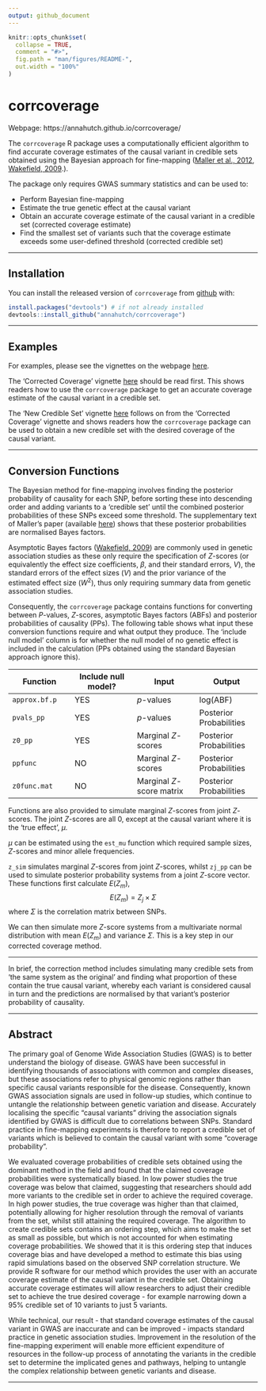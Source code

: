 ```yaml
---
output: github_document
---
```


<!-- README.md is generated from README.Rmd. Please edit that file -->

```r
knitr::opts_chunk$set(
  collapse = TRUE,
  comment = "#>",
  fig.path = "man/figures/README-",
  out.width = "100%"
)
```

# corrcoverage

Webpage: https://annahutch.github.io/corrcoverage/

The `corrcoverage` R package uses a computationally efficient algorithm to find accurate coverage estimates of the causal variant in credible sets obtained using the Bayesian approach for fine-mapping ([Maller et al., 2012](https://www.ncbi.nlm.nih.gov/pubmed/23104008), [Wakefield, 2009](https://onlinelibrary.wiley.com/doi/abs/10.1002/gepi.20359).).

The package only requires GWAS summary statistics and can be used to:

* Perform Bayesian fine-mapping
* Estimate the true genetic effect at the causal variant
* Obtain an accurate coverage estimate of the causal variant in a credible set (corrected coverage estimate)
* Find the smallest set of variants such that the coverage estimate exceeds some user-defined threshold (corrected credible set)

----

## Installation

You can install the released version of `corrcoverage` from [github](https://github.com/) with:

``` r
install.packages("devtools") # if not already installed
devtools::install_github("annahutch/corrcoverage")
```

----

## Examples

For examples, please see the vignettes on the webpage [here](http://annahutch.github.io/corrcoverage/articles/my-vignette.html). 

The 'Corrected Coverage' vignette [here](https://annahutch.github.io/corrcoverage/articles/my-vignette.html) should be read first. This shows readers how to use the `corrcoverage` package to get an accurate coverage estimate of the causal variant in a credible set.

The 'New Credible Set' vignette [here](https://annahutch.github.io/corrcoverage/articles/New-Credible-Set.html) follows on from the 'Corrected Coverage' vignette and shows readers how the `corrcoverage` package can be used to obtain a new credible set with the desired coverage of the causal variant.

----

## Conversion Functions

The Bayesian method for fine-mapping involves finding the posterior probability of causality for each SNP, before sorting these into descending order and adding variants to a 'credible set' until the combined posterior probabilities of these SNPs exceed some threshold. The supplementary text of Maller's paper (available [here](https://media.nature.com/original/nature-assets/ng/journal/v44/n12/extref/ng.2435-S1.pdf)) shows that these posterior probabilities are normalised Bayes factors. 

Asymptotic Bayes factors ([Wakefield, 2009](https://onlinelibrary.wiley.com/doi/abs/10.1002/gepi.20359)) are commonly used in genetic association studies as these only require the specification of $Z$-scores (or equivalently the effect size coefficients, $\beta$, and their standard errors, $V$), the standard errors of the effect sizes ($V$) and the prior variance of the estimated effect size ($W^2$), thus only requiring summary data from genetic association studies. 

Consequently, the `corrcoverage` package contains functions for converting between $P$-values, $Z$-scores, asymptotic Bayes factors (ABFs) and posterior probabilities of causality (PPs). The following table shows what input these conversion functions require and what output they produce. The 'include null model' column is for whether the null model of no genetic effect is included in the calculation (PPs obtained using the standard Bayesian approach ignore this).

Function | Include null model? | Input | Output 
--- | --- | --- | ---
`approx.bf.p` | YES |  $p$-values | log(ABF) |
`pvals_pp` | YES | $p$-values | Posterior Probabilities |
`z0_pp` | YES | Marginal $Z$-scores | Posterior Probabilities |
`ppfunc` | NO | Marginal $Z$-scores | Posterior Probabilities |
`z0func.mat` | NO | Marginal $Z$-score matrix | Posterior Probabilities |

Functions are also provided to simulate marginal $Z$-scores from joint $Z$-scores. The joint $Z$-scores are all 0, except at the causal variant where it is the 'true effect', $\mu$. 

$\mu$ can be estimated using the `est_mu` function which required sample sizes, $Z$-scores and minor allele frequencies.

`z_sim` simulates marginal $Z$-scores from joint $Z$-scores, whilst `zj_pp` can be used to simulate posterior probability systems from a joint $Z$-score vector. These functions first calculate $E(Z_m)$,
$$E(Z_m)=Z_j \times \Sigma$$
where $\Sigma$ is the correlation matrix between SNPs. 

We can then simulate more $Z$-score systems from a multivariate normal distribution with mean $E(Z_m)$ and variance $\Sigma$. This is a key step in our corrected coverage method.

---

In brief, the correction method includes simulating many credible sets from 'the same system as the original' and finding what proportion of these contain the true causal variant, whereby each variant is considered causal in turn and the predictions are normalised by that variant's posterior probability of causality. 

----

## Abstract

The primary goal of Genome Wide Association Studies (GWAS) is to better understand the biology of disease. GWAS have been successful in identifying thousands of associations with common and complex diseases, but these associations refer to physical genomic regions rather than specific causal variants responsible for the disease. Consequently, known GWAS association signals are used in follow-up studies, which continue to untangle the relationship between genetic variation and disease. Accurately localising the specific “causal variants” driving the association signals identified by GWAS is difficult due to correlations between SNPs. Standard practice in fine-mapping experiments is therefore to report a credible set of variants which is believed to contain the causal variant with some “coverage probability”.

We evaluated coverage probabilities of credible sets obtained using the dominant method in the field and found that the claimed coverage probabilities were systematically biased. In low power studies the true coverage was below that claimed, suggesting that researchers should add more variants to the credible set in order to achieve the required coverage. In high power studies, the true coverage was higher than that claimed, potentially allowing for higher resolution through the removal of variants from the set, whilst still attaining the required coverage. The algorithm to create credible sets contains an ordering step, which aims to make the set as small as possible, but which is not accounted for when estimating coverage probabilities. We showed that it is this ordering step that induces coverage bias and have developed a method to estimate this bias using rapid simulations based on the observed SNP correlation structure. We provide R software for our method which provides the user with an accurate coverage estimate of the causal variant in the credible set. Obtaining accurate coverage estimates will allow researchers to adjust their credible set to achieve the true desired coverage - for example narrowing down a 95% credible set of 10 variants to just 5 variants. 

While technical, our result - that standard coverage estimates of the causal variant in GWAS are inaccurate and can be improved - impacts standard practice in genetic association studies. Improvement in the resolution of the fine-mapping experiment will enable more efficient expenditure of resources in the follow-up process of annotating the variants in the credible set to determine the implicated genes and pathways, helping to untangle the complex relationship between genetic variants and disease.

-----
